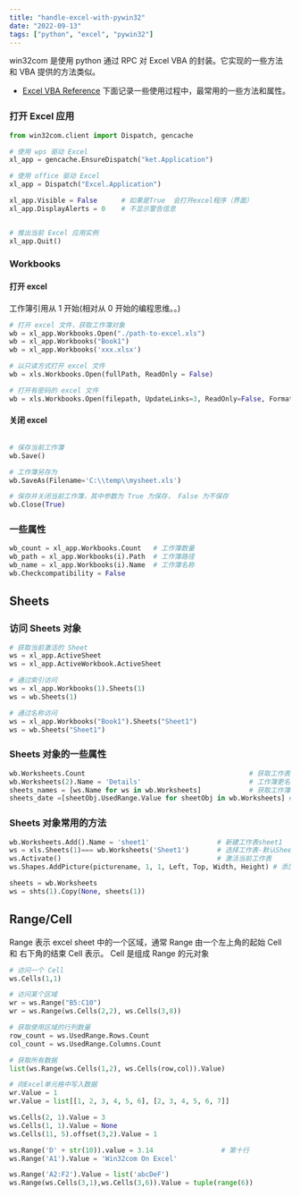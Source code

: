 ```yaml
---
title: "handle-excel-with-pywin32"
date: "2022-09-13"
tags: ["python", "excel", "pywin32"]
---
```


win32com 是使用 python 通过 RPC 对 Excel VBA 的封装。它实现的一些方法和 VBA 提供的方法类似。

- [Excel VBA Reference](https://docs.microsoft.com/en-us/office/vba/api/overview/excel)
下面记录一些使用过程中，最常用的一些方法和属性。

### 打开 Excel 应用

```python
from win32com.client import Dispatch, gencache

# 使用 wps 驱动 Excel
xl_app = gencache.EnsureDispatch("ket.Application")

# 使用 office 驱动 Excel
xl_app = Dispatch("Excel.Application")

xl_app.Visible = False      # 如果是True  会打开excel程序（界面）
xl_app.DisplayAlerts = 0    # 不显示警告信息


# 推出当前 Excel 应用实例
xl_app.Quit()
```

### Workbooks

#### 打开 excel
工作簿引用从 1 开始(相对从 0 开始的编程思维。。)

```python
# 打开 excel 文件，获取工作簿对象
wb = xl_app.Workbooks.Open("./path-to-excel.xls")
wb = xl_app.Workbooks("Book1")
wb = xl_app.Workbooks('xxx.xlsx')

# 以只读方式打开 excel 文件
wb = xls.Workbooks.Open(fullPath, ReadOnly = False)

# 打开有密码的 excel 文件
wb = xls.Workbooks.Open(filepath, UpdateLinks=3, ReadOnly=False, Format=None, Password=passWords)
```


#### 关闭 excel

```python

# 保存当前工作簿
wb.Save()

# 工作簿另存为
wb.SaveAs(Filename='C:\\temp\\mysheet.xls')

# 保存并关闭当前工作簿，其中参数为 True 为保存， False 为不保存
wb.Close(True)
```

### 一些属性

```PYTHON
wb_count = xl_app.Workbooks.Count   # 工作簿数量
wb_path = xl_app.Workbooks(i).Path  # 工作簿路径
wb_name = xl_app.Workbooks(i).Name  # 工作簿名称
wb.Checkcompatibility = False
```

## Sheets

### 访问 Sheets 对象
```python
# 获取当前激活的 Sheet
ws = xl_app.ActiveSheet  
ws = xl_app.ActiveWorkbook.ActiveSheet

# 通过索引访问
ws = xl_app.Workbooks(1).Sheets(1)
ws = wb.Sheets(1)

# 通过名称访问
ws = xl_app.Workbooks("Book1").Sheets("Sheet1")
ws = wb.Sheets("Sheet1")
```

### Sheets 对象的一些属性
```python
wb.Worksheets.Count                                         # 获取工作表个数
wb.Worksheets(2).Name = 'Details'                           # 工作簿更名
sheets_names = [ws.Name for ws in wb.Worksheets]            # 获取工作簿所有 sheet 名称
sheets_date =[sheetObj.UsedRange.Value for sheetObj in wb.Worksheets] # 获取所有 sheet 的内容
```

### Sheets 对象常用的方法
```python
wb.Worksheets.Add().Name = 'sheet1'                 # 新建工作表sheet1
ws = xls.Sheets(1)=== wb.Worksheets('Sheet1')       # 选择工作表-默认Sheet1
ws.Activate()                                       # 激活当前工作表
ws.Shapes.AddPicture(picturename, 1, 1, Left, Top, Width, Height) # 添加图片到Sheet 页面中

sheets = wb.Worksheets
ws = shts(1).Copy(None, sheets(1)) 
```

## Range/Cell
Range 表示 excel sheet 中的一个区域，通常 Range 由一个左上角的起始 Cell 和 右下角的结束 Cell 表示。
Cell 是组成 Range 的元对象

```python
# 访问一个 Cell
ws.Cells(1,1) 

# 访问某个区域
wr = ws.Range("B5:C10")     
wr = ws.Range(ws.Cells(2,2), ws.Cells(3,8))

# 获取使用区域的行列数量
row_count = ws.UsedRange.Rows.Count
col_count = ws.UsedRange.Columns.Count

# 获取所有数据
list(ws.Range(ws.Cells(1,2), ws.Cells(row,col)).Value)

# 向Excel单元格中写入数据
wr.Value = 1
wr.Value = list[[1, 2, 3, 4, 5, 6], [2, 3, 4, 5, 6, 7]]

ws.Cells(2, 1).Value = 3
ws.Cells(1, 1).Value = None
ws.Cells(11, 5).offset(3,2).Value = 1

ws.Range('D' + str(10)).value = 3.14                 # 第十行
ws.Range('A1').Value = 'Win32com On Excel'

ws.Range('A2:F2').Value = list('abcDeF')
ws.Range(ws.Cells(3,1),ws.Cells(3,6)).Value = tuple(range(6))
```